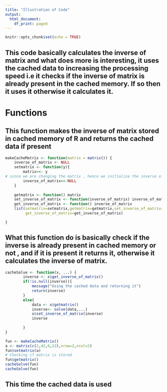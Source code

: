 ```yaml
---
title: "Illustration of Code"
output:
  html_document:
    df_print: paged
---
```


```r
knitr::opts_chunk$set(echo = TRUE)
```

## This code basically calculates the inverse of matrix and what does more is interesting, it uses the cached data to increasing the processing speed i.e it checks if the inverse of matrix is already present in the cached memory. If so then it uses it otherwise it calculates it.


# Functions

## This function makes the inverse of matrix stored in cached memory of R and returns the cached data if present

```r
makeCacheMatrix <- function(matrix = matrix()) {
    inverse_of_matrix <- NULL
    setmatrix <- function(y){
        matrix<<- y
# since we are changing the matrix , hence we initialize the inverse of matrix as null
        inverse_of_matrix<<-NULL
    }
  
    getmatrix <- function() matrix
    set_inverse_of_matrix <- function(inverse_of_matrix) inverse_of_matrix<<- inverse_of_matrix
    get_inverse_of_matrix <- function() inverse_of_matrix
    list(setmatrix=setmatrix,getmatrix=getmatrix,set_inverse_of_matrix=set_inverse_of_matrix,
         get_inverse_of_matrix=get_inverse_of_matrix)

}
```



## What this function do is basically check if the inverse is already present in cached memory or not , and if it is present it returns it, otherwise it calculates the inverse of matrix.
```r


cacheSolve <- function(x, ...) {
        inverse <- x$get_inverse_of_matrix()
        if(!is.null(inverse)){
            message("Using the cached data and returning it")
            return(inverse)
        }
        else{
            data <- x$getmatrix()
            inverse<- solve(data,...)
            x$set_inverse_of_matrix(inverse)
            inverse
            
        }
}

```
```r
fun <- makeCacheMatrix()
a <- matrix(c(2,42,6,22),nrow=2,ncol=2)
fun$setmatrix(a)
# Checking if matrix is stored
fun$getmatrix()
cacheSolve(fun)
cacheSolve(fun)

```
## This time the cached data is used



